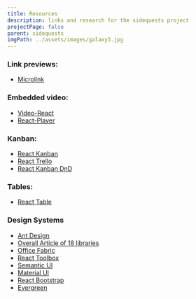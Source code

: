 ```yaml
---
title: Resources
description: links and research for the sidequests project
projectPage: false
parent: sidequests
imgPath: ../assets/images/galaxy3.jpg
---
```


### Link previews:
  - [Microlink](https://docs.microlink.io/sdk/)

### Embedded video:
  - [Video-React](https://video-react.js.org/)
  - [React-Player](https://cookpete.com/react-player/)

### Kanban:
  - [React Kanban](https://www.reactkanban.com/b/BJ2zwryhN/tutorial-board)
  - [React Trello](https://github.com/rcdexta/react-trello)
  - [React Kanban DnD](https://github.com/lucasbesen/react-kanban-dnd)

### Tables:
  - [React Table](https://github.com/tannerlinsley/react-table)
  
### Design Systems
  - [Ant Design](https://ant.design/)
  - [Overall Article of 18 libraries](https://www.codeinwp.com/blog/react-ui-component-libraries-frameworks/)
  - [Office Fabric](https://developer.microsoft.com/en-us/fabric#/get-started/web#fabric-react)
  - [React Toolbox](https://github.com/react-toolbox/react-toolbox)
  - [Semantic UI](https://react.semantic-ui.com/)
  - [Material UI](https://material-ui.com/)
  - [React Bootstrap](https://react-bootstrap.github.io/)
  - [Evergreen](https://evergreen.segment.com/)
